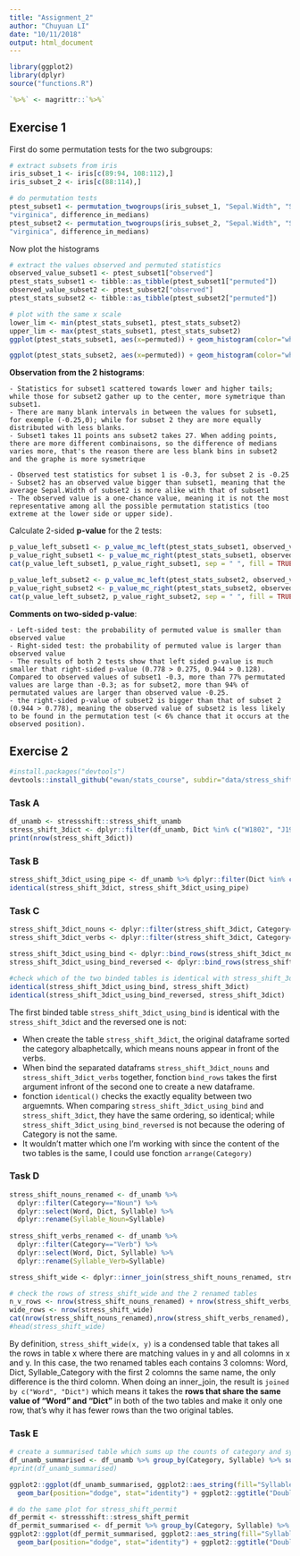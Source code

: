 ```yaml
---
title: "Assignment_2"
author: "Chuyuan LI"
date: "10/11/2018"
output: html_document
---
```


```r
library(ggplot2)
library(dplyr)
source("functions.R")
```

```r
`%>%` <- magrittr::`%>%`
```

## Exercise 1
First do some permutation tests for the two subgroups:
```r
# extract subsets from iris
iris_subset_1 <- iris[c(89:94, 108:112),]
iris_subset_2 <- iris[c(88:114),]

# do permutation tests
ptest_subset1 <- permutation_twogroups(iris_subset_1, "Sepal.Width", "Species", "versicolor",
"virginica", difference_in_medians)
ptest_subset2 <- permutation_twogroups(iris_subset_2, "Sepal.Width", "Species", "versicolor",
"virginica", difference_in_medians)
```

Now plot the histograms
```r
# extract the values observed and permuted statistics
observed_value_subset1 <- ptest_subset1["observed"]
ptest_stats_subset1 <- tibble::as_tibble(ptest_subset1["permuted"])
observed_value_subset2 <- ptest_subset2["observed"]
ptest_stats_subset2 <- tibble::as_tibble(ptest_subset2["permuted"])

# plot with the same x scale
lower_lim <- min(ptest_stats_subset1, ptest_stats_subset2)
upper_lim <- max(ptest_stats_subset1, ptest_stats_subset2)
ggplot(ptest_stats_subset1, aes(x=permuted)) + geom_histogram(color="white", fill="blue") + labs(title = "Histogram of observed value and permuted values subset1", x = "permuted values", y = "count") + geom_vline(aes(xintercept=unlist(observed_value_subset1), color = "observed_value"), show.legend = T, size = 1) + xlim(lower_lim, upper_lim)

ggplot(ptest_stats_subset2, aes(x=permuted)) + geom_histogram(color="white", fill="blue") + labs(title = "Histogram of observed value and permuted values subset2", x = "permuted values", y = "count") + geom_vline(aes(xintercept=unlist(observed_value_subset2), color = "observed_value"), show.legend = T, size = 1) + xlim(lower_lim, upper_lim)

```


**Observation from the 2 histograms**:
```
- Statistics for subset1 scattered towards lower and higher tails; while those for subset2 gather up to the center, more symetrique than subset1.
- There are many blank intervals in between the values for subset1, for exemple (-0.25,0); while for subset 2 they are more equally distributed with less blanks.
- Subset1 takes 11 points ans subset2 takes 27. When adding points, there are more different combinaisons, so the difference of medians varies more, that's the reason there are less blank bins in subset2 and the graphe is more sysmetrique

- Observed test statistics for subset 1 is -0.3, for subset 2 is -0.25
- Subset2 has an observed value bigger than subset1, meaning that the average Sepal.Width of subset2 is more alike with that of subset1
- The observed value is a one-chance value, meaning it is not the most representative among all the possible permutation statistics (too extreme at the lower side or upper side). 

```

Calculate 2-sided **p-value** for the 2 tests:
```r
p_value_left_subset1 <- p_value_mc_left(ptest_stats_subset1, observed_value_subset1)
p_value_right_subset1 <- p_value_mc_right(ptest_stats_subset1, observed_value_subset1)
cat(p_value_left_subset1, p_value_right_subset1, sep = " ", fill = TRUE)

p_value_left_subset2 <- p_value_mc_left(ptest_stats_subset2, observed_value_subset2)
p_value_right_subset2 <- p_value_mc_right(ptest_stats_subset2, observed_value_subset2)
cat(p_value_left_subset2, p_value_right_subset2, sep = " ", fill = TRUE)
```

**Comments on two-sided p-value**:
```
- Left-sided test: the probability of permuted value is smaller than observed value
- Right-sided test: the probability of permuted value is larger than observed value
- The results of both 2 tests show that left sided p-value is much smaller that right-sided p-value (0.778 > 0.275, 0.944 > 0.128). Compared to observed values of subset1 -0.3, more than 77% permutated values are large than -0.3; as for subset2, more than 94% of permutated values are larger than observed value -0.25. 
- the right-sided p-value of subset2 is bigger than that of subset 2 (0.944 > 0.778), meaning the observed value of subset2 is less likely to be found in the permutation test (< 6% chance that it occurs at the observed position). 
```

## Exercise 2
```r
#install.packages("devtools")
devtools::install_github("ewan/stats_course", subdir="data/stress_shift")
```

### Task A
```r
df_unamb <- stressshift::stress_shift_unamb
stress_shift_3dict <- dplyr::filter(df_unamb, Dict %in% c("W1802", "J1917", "C1687"))
print(nrow(stress_shift_3dict))
```

### Task B
```r
stress_shift_3dict_using_pipe <- df_unamb %>% dplyr::filter(Dict %in% c("W1802", "J1917", "C1687"))
identical(stress_shift_3dict, stress_shift_3dict_using_pipe)
```

### Task C
```r
stress_shift_3dict_nouns <- dplyr::filter(stress_shift_3dict, Category=="Noun")
stress_shift_3dict_verbs <- dplyr::filter(stress_shift_3dict, Category=="Verb")

stress_shift_3dict_using_bind <- dplyr::bind_rows(stress_shift_3dict_nouns, stress_shift_3dict_verbs)
stress_shift_3dict_using_bind_reversed <- dplyr::bind_rows(stress_shift_3dict_verbs, stress_shift_3dict_nouns)

#check which of the two binded tables is identical with stress_shift_3dict
identical(stress_shift_3dict_using_bind, stress_shift_3dict) 
identical(stress_shift_3dict_using_bind_reversed, stress_shift_3dict)
```

The first binded table `stress_shift_3dict_using_bind` is identical with the `stress_shift_3dict` and the reversed one is not:

- When create the table `stress_shift_3dict`, the original dataframe sorted the category albaphetcally, which means nouns appear in front of the verbs. 
- When bind the separated dataframs `stress_shift_3dict_nouns` and `stress_shift_3dict_verbs` together, fonction `bind_rows` takes the first argument infront of the second one to create a new dataframe. 
- fonction `identical()` checks the exactly equality between two arguemnts. When comparing `stress_shift_3dict_using_bind` and `stress_shift_3dict`, they have the same ordering, so identical; while `stress_shift_3dict_using_bind_reversed` is not because the odering of Category is not the same.
- It wouldn't matter which one I'm working with since the content of the two tables is the same, I could use fonction `arrange(Category)`


### Task D
```r
stress_shift_nouns_renamed <- df_unamb %>% 
  dplyr::filter(Category=="Noun") %>%
  dplyr::select(Word, Dict, Syllable) %>%
  dplyr::rename(Syllable_Noun=Syllable)
  
stress_shift_verbs_renamed <- df_unamb %>% 
  dplyr::filter(Category=="Verb") %>%
  dplyr::select(Word, Dict, Syllable) %>%
  dplyr::rename(Syllable_Verb=Syllable)

stress_shift_wide <- dplyr::inner_join(stress_shift_nouns_renamed, stress_shift_verbs_renamed)

# check the rows of stress_shift_wide and the 2 renamed tables
n_v_rows <- nrow(stress_shift_nouns_renamed) + nrow(stress_shift_verbs_renamed)
wide_rows <- nrow(stress_shift_wide)
cat(nrow(stress_shift_nouns_renamed),nrow(stress_shift_verbs_renamed), n_v_rows, wide_rows)
#head(stress_shift_wide)
```

By definition, `stress_shift_wide(x, y)` is a condensed table that takes all the rows in table x where there are matching values in y and all colomns in x and y. In this case, the two renamed tables each contains 3 colomns: Word, Dict, Syllable_Category with the first 2 colomns the same name, the only difference is the third colomn. When doing an inner_join, the result is `joined by c("Word", "Dict")` which means it takes the **rows that share the same value of "Word" and "Dict"** in both of the two tables and make it only one row, that's why it has fewer rows than the two original tables.


### Task E
```r
# create a summarised table which sums up the counts of category and syllable combinasion
df_unamb_summarised <- df_unamb %>% group_by(Category, Syllable) %>% summarise(Value=n())
#print(df_unamb_summarised)

ggplot2::ggplot(df_unamb_summarised, ggplot2::aes_string(fill="Syllable", x="Category", y="Value")) +
  geom_bar(position="dodge", stat="identity") + ggplot2::ggtitle("Double bar plot for stress_shift_unamb")

# do the same plot for stress_shift_permit
df_permit <- stressshift::stress_shift_permit
df_permit_summarised <- df_permit %>% group_by(Category, Syllable) %>% summarise(Value=n())
ggplot2::ggplot(df_permit_summarised, ggplot2::aes_string(fill="Syllable", x="Category", y="Value")) +
  geom_bar(position="dodge", stat="identity") + ggplot2::ggtitle("Double bar plot for stress_shift_permit")

```











